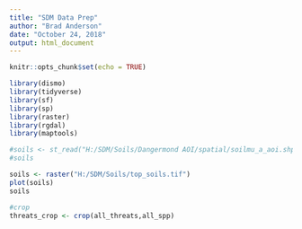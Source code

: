 ```yaml
---
title: "SDM Data Prep"
author: "Brad Anderson"
date: "October 24, 2018"
output: html_document
---
```


```r
knitr::opts_chunk$set(echo = TRUE)
```

```r
library(dismo)
library(tidyverse)
library(sf)
library(sp)
library(raster)
library(rgdal)
library(maptools)


```

```r

#soils <- st_read("H:/SDM/Soils/Dangermond AOI/spatial/soilmu_a_aoi.shp")
#soils

```

```r

soils <- raster("H:/SDM/Soils/top_soils.tif")
plot(soils)
soils

```

```r
#crop
threats_crop <- crop(all_threats,all_spp)
```

